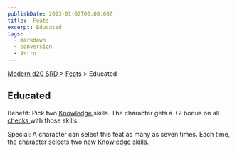 ```yaml
---
publishDate: 2023-01-02T00:00:00Z
title:  Feats
excerpt: Educated
tags:
  - markdown
  - conversion
  - Astro
---
```


[ Modern d20 SRD ](/#modernD20) > [ Feats](modern-d20-srd-feats-index) > Educated

##  Educated

Benefit: Pick two [ Knowledge ](modern-d20-srd-skills-knowledge) skills. The
character gets a +2 bonus on all [ checks ](modern-d20-srd-skills-skill-basics-php#skill-check-index) with those skills.

Special: A character can select this feat as many as seven times. Each time,
the character selects two new [ Knowledge ](modern-d20-srd-skills-knowledge)
skills.

